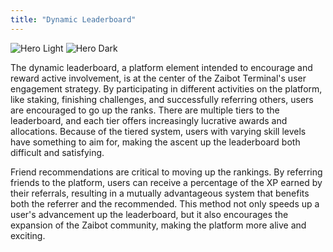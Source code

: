 ```yaml
---
title: "Dynamic Leaderboard"
---
```


<img
  className="block dark:hidden"
  src="/images/leaderboard.jpg"
  alt="Hero Light"
/>
<img
  className="hidden dark:block"
  src="/images/leaderboard.jpg"
  alt="Hero Dark"
/>

The dynamic leaderboard, a platform element intended to encourage and reward active involvement, is at the center of the Zaibot Terminal's user engagement strategy. By participating in different activities on the platform, like staking, finishing challenges, and successfully referring others, users are encouraged to go up the ranks. There are multiple tiers to the leaderboard, and each tier offers increasingly lucrative awards and allocations. Because of the tiered system, users with varying skill levels have something to aim for, making the ascent up the leaderboard both difficult and satisfying.

Friend recommendations are critical to moving up the rankings. By referring friends to the platform, users can receive a percentage of the XP earned by their referrals, resulting in a mutually advantageous system that benefits both the referrer and the recommended. This method not only speeds up a user's advancement up the leaderboard, but it also encourages the expansion of the Zaibot community, making the platform more alive and exciting.

